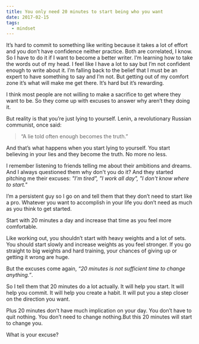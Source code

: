 ```yaml
---
title: You only need 20 minutes to start being who you want
date: 2017-02-15
tags:
  - mindset
---
```


It’s hard to commit to something like writing because it takes a lot of effort and you don’t have confidence neither practice. Both are correlated, I know. So I have to do it if I want to become a better writer.
I’m learning how to take the words out of my head. I feel like I have a lot to say but I’m not confident enough to write about it. I’m falling back to the belief that I must be an expert to have something to say and I’m not. But getting out of my comfort zone it’s what will make me get there. It’s hard but it’s rewarding.

I think most people are not willing to make a sacrifice to get where they want to be. So they come up with excuses to answer why aren’t they doing it.

But reality is that you’re just lying to yourself. Lenin, a revolutionary Russian communist, once said:

> “A lie told often enough becomes the truth.”

And that’s what happens when you start lying to yourself. You start believing in your lies and they become the truth. No more no less.

I remember listening to friends telling me about their ambitions and dreams. And I always questioned them why don't you do it? And they started pitching me their excuses: _"I'm tired", "I work all day", "I don't know where to start."_

I’m a persistent guy so I go on and tell them that they don’t need to start like a pro.
Whatever you want to accomplish in your life you don’t need as much as you think to get started.

Start with 20 minutes a day and increase that time as you feel more comfortable.

Like working out, you shouldn’t start with heavy weights and a lot of sets.
You should start slowly and increase weights as you feel stronger. If you go straight to big weights and hard training, your chances of giving up or getting it wrong are huge.

But the excuses come again, _“20 minutes is not sufficient time to change anything.”_.

So I tell them that 20 minutes do a lot actually.
It will help you start. It will help you commit. It will help you create a habit.
It will put you a step closer on the direction you want.

Plus 20 minutes don’t have much implication on your day.
You don’t have to quit nothing. You don’t need to change nothing.But this 20 minutes will start to change you.

What is your excuse?
